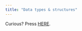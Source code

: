 ```yaml
---
title: "Data types & structures"
---
```


Curious? Press [HERE](https://bookdown.org/introrbook/intro2r/data-types-and-structures.html).